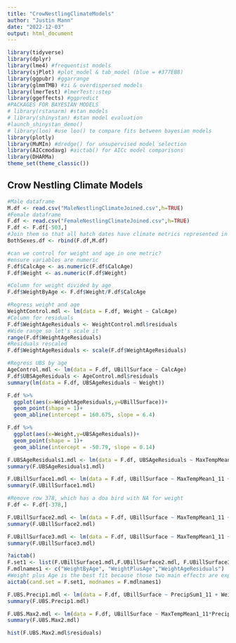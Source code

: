 ```yaml
---
title: "CrowNestlingClimateModels"
author: "Justin Mann"
date: "2022-12-03"
output: html_document
---
```

```r
library(tidyverse)
library(dplyr)
library(lme4) #frequentist models  
library(sjPlot) #plot_model & tab_model (blue = #377EB8)
library(ggpubr) #ggarrange
library(glmmTMB) #zi & overdispersed models
library(lmerTest) #lmerTest::step
library(ggeffects) #ggpredict
#PACKAGES FOR BAYESIAN MODELS
# library(rstanarm) #stan models
# library(shinystan) #stan model evaluation
#launch_shinystan_demo()
# library(loo) #use loo() to compare fits between bayesian models
library(plotly)
library(MuMIn) #dredge() for unsupervised model selection
library(AICcmodavg) #aictab() for AICc model comparisons
library(DHARMa)
theme_set(theme_classic())
```


## Crow Nestling Climate Models 


```r
#Male dataframe
M.df <- read.csv("MaleNestlingClimateJoined.csv",h=TRUE)
#Female dataframe
F.df <- read.csv("FemaleNestlingClimateJoined.csv",h=TRUE)
F.df <- F.df[-503,]
#Join them so that all hatch dates have climate metrics represented in the PCA
BothSexes.df <- rbind(F.df,M.df)
```


```r
#can we control for weight and age in one metric?
#ensure variables are numeric
F.df$CalcAge <- as.numeric(F.df$CalcAge)
F.df$Weight <- as.numeric(F.df$Weight)

#Column for weight divided by age
F.df$WeightByAge <- F.df$Weight/F.df$CalcAge

#Regress weight and age
WeightControl.mdl <- lm(data = F.df, Weight ~ CalcAge)
#Column for residuals
F.df$WeightAgeResiduals <- WeightControl.mdl$residuals
#Wide range so let's scale it
range(F.df$WeightAgeResiduals)
#Residuals rescaled
F.df$WeightAgeResiduals <- scale(F.df$WeightAgeResiduals)

#Regress UBS by age
AgeControl.mdl <- lm(data = F.df, UBillSurface ~ CalcAge)
F.df$UBSAgeResiduals <- AgeControl.mdl$residuals
summary(lm(data = F.df, UBSAgeResiduals ~ Weight))
```


```r
F.df %>% 
  ggplot(aes(x=WeightAgeResiduals,y=UBillSurface))+
  geom_point(shape = 1)+
  geom_abline(intercept = 160.675, slope = 6.4)
```


```r
F.df %>% 
  ggplot(aes(x=Weight,y=UBSAgeResiduals))+
  geom_point(shape = 1)+
  geom_abline(intercept = -50.79, slope = 0.14)
```


```r
F.UBSAgeResiduals1.mdl <- lm(data = F.df, UBSAgeResiduals ~ MaxTempMean1_11 + Weight)
summary(F.UBSAgeResiduals1.mdl)
```



```r
F.UBillSurface1.mdl <- lm(data = F.df, UBillSurface ~ MaxTempMean1_11 + WeightByAge)
summary(F.UBillSurface1.mdl)
```


```r
#Remove row 378, which has a doa bird with NA for weight
F.df <- F.df[-378,]

F.UBillSurface2.mdl <- lm(data = F.df, UBillSurface ~ MaxTempMean1_11 + Weight + CalcAge)
summary(F.UBillSurface2.mdl)
```


```r
F.UBillSurface3.mdl <- lm(data = F.df, UBillSurface ~ MaxTempMean1_11 + WeightAgeResiduals)
summary(F.UBillSurface3.mdl)
```


```r
?aictab()
F.set1 <- list(F.UBillSurface1.mdl,F.UBillSurface2.mdl, F.UBillSurface3.mdl)
F.mdlnames1 <- c("WeightByAge", "WeightPlusAge","WeightAgeResiduals")
#Weight plus Age is the best fit because those two main effects are explaining way more variation than climate metrics, but this is expected and uninteresting, so I wouldn't consider that as a best-fit-model.
aictab(cand.set = F.set1, modnames = F.mdlnames1)
```


```r
F.UBS.Precip1.mdl <- lm(data = F.df, UBillSurface ~ PrecipSum1_11 + WeightAgeResiduals)
summary(F.UBS.Precip1.mdl)
```


```r
F.UBS.Max2.mdl <- lm(data = F.df, UBillSurface ~ MaxTempMean1_11*PrecipSum1_11 + WeightAgeResiduals)
summary(F.UBS.Max2.mdl)
```


```r
hist(F.UBS.Max2.mdl$residuals)
```









